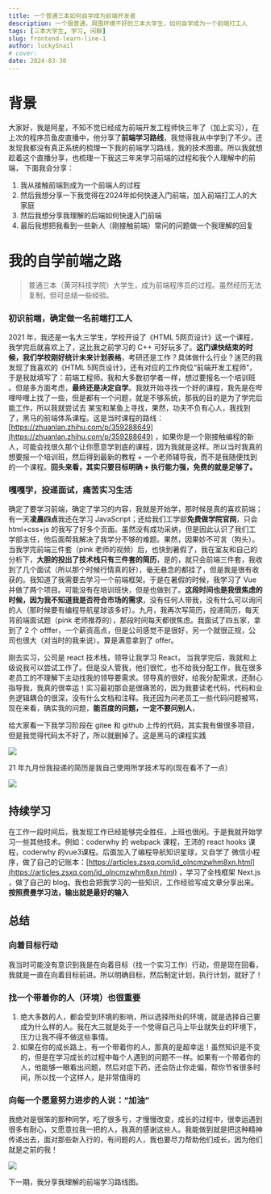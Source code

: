 ```yaml
---
title: 一个普通三本如何自学成为前端开发者
description: 一个很普通，周围环境不好的三本大学生，如何自学成为一个前端打工人
tags: [三本大学生, 学习, 闲聊]
slug: frontend-learn-line-1
author: luckySnail
# cover:
date: 2024-03-30
---
```


# 背景

大家好，我是阿星，不知不觉已经成为前端开发工程师快三年了（加上实习），在上次的程序员鱼皮直播中，他分享了**前端学习路线**，我觉得我从中学到了不少。还发现我都没有真正系统的梳理一下我的前端学习路线，我的技术图谱。所以我就想趁着这个直播分享，也梳理一下我这三年来学习前端的过程和我个人理解中的前端，
下面我会分享：

1. 我从接触前端到成为一个前端人的过程
2. 然后我想分享一下我觉得在2024年如何快速入门前端，加入前端打工人的大家庭
3. 然后我想分享我理解的后端如何快速入门前端
4. 最后我想把我看到一些新人（刚接触前端）常问的问题做一个我理解的回复

# 我的自学前端之路

> 普通三本（黄河科技学院）大学生，成为前端程序员的过程。虽然经历无法复制，但可总结一些经验。

### 初识前端，确定做一名前端打工人

2021 年，我还是一名大三学生，学校开设了《HTML 5网页设计》这一个课程，我学完后就喜欢上了，这比我之前学习的 C++ 可好玩多了。**这门课快结束的时候，我们学校刚好统计未来计划表格**，考研还是工作？具体做什么行业？迷茫的我发现了我喜欢的《HTML 5网页设计》，还有对应的工作岗位“前端开发工程师”，于是我就填写了：前端工程师。我和大多数初学者一样，想过要报名一个培训班 。但是多方面考虑，**最终还是决定自学**。我就开始寻找一个好的课程，我先是在哔哩哔哩上找了一些，但是都有一个问题，就是不够系统，那我的目的是为了学完后能工作，所以我就尝试去 某宝和某鱼上寻找，果然，功夫不负有心人，我找到了，黑马的前端体系课程。这是当时课程的路线：[https://zhuanlan.zhihu.com/p/359288649](https://zhuanlan.zhihu.com/p/359288649) ，如果你是一个刚接触编程的新人，可能会找很久那个让你愿意学到底的课程，因为我就是这样。所以当时我真的想要报一个培训班，然后得到最新的教程 + 一个老师辅导我，而不是我随便找到的一个课程。**回头来看，其实只要目标明确 + 执行能力强，免费的就是足够了。**

### 嘎嘎学，投递面试，痛苦实习生活

确定了要学习前端，确定了学习的内容，我就是开始学，那时候是真的喜欢前端；有一天**凌晨四点**我还在学习 JavaScript；还给我们工学部**免费做学院官网**，只会 html+css+js 的我写了好多个页面。虽然没有成功采纳，但是因此认识了我们工学部主任，他后面帮我解决了我学分不够的难题。果然，因果妙不可言（狗头）。
当我学完前端三件套（pink 老师的视频）后，也快到暑假了，我在室友和自己的分析下，**大胆的投出了技术栈只有三件套的简历**，是的，就只会前端三件套，我收到了几个面试（所以那个时候行情真的好），毫无悬念的都挂了，但是我是很有收获的。我知道了我需要去学习一个前端框架。于是在暑假的时候，我学习了 Vue 并做了两个项目。可能没有在培训班快，但是也做到了。**这段时间也是我很焦虑的时候，因为我不知道我是否符合市场的需求**，没有任何人带我，没有什么可以询问的人（那时候要有编程导航星球该多好）。九月，我再次写简历，投递简历，每天背前端面试题（pink 老师推荐的），那段时间每天都很焦虑。我面试了四五家，拿到了 2 个 offfer，一个薪资高点，但是公司感觉不是很好，另一个就很正规，公司也很大（对当时的我来说）。算是满意拿到了 offer。

刚去实习，公司是 react 技术栈，领导让我学习 React， 当我学完后，我就和上级说我可以尝试工作了。但是没人管我，他们很忙，也不给我分配工作，我在很多老员工的不理解下主动找我的领导要需求。领导真的很好，给我分配需求，还耐心指导我，我真的很幸运！实习最初那会是很痛苦的，因为我要读老代码，代码和业务逻辑耦合的很深，没有什么文档和注释。我还因为问老员工一些代码问题被骂，现在来看，确实我的问题，**能百度的问题，一定不要问别人**，

给大家看一下我学习阶段在 gitee 和 github 上传的代码，其实我有做很多项目，但是我觉得代码太不好了，所以就删掉了。这是黑马的课程实践

![](https://blog-1304565468.cos.ap-shanghai.myqcloud.com/work/40d00f40-7ff7-48ac-9d24-25ce075e81b3.png)

21 年九月份我投递的简历是我自己使用所学技术写的(现在看不了一点）

![](https://blog-1304565468.cos.ap-shanghai.myqcloud.com/work/ed552bea-147a-42ef-ab4c-1c0c61d3f195.png)

## 持续学习

在工作一段时间后，我发现工作已经能够完全胜任，上班也很闲。于是我就开始学习一些其他技术。例如：coderwhy 的 webpack 课程，王沛的 react hooks 课程，coderwhy 的vue3课程。后面加入了编程导航知识星球，又自学了 微信小程序，做了自己的记账本：[https://articles.zsxq.com/id_olncmzwhm8xn.html](https://articles.zsxq.com/id_olncmzwhm8xn.html) ，学习了全栈框架 Next.js ，做了自己的 blog。我也会把我学习的一些知识，工作经验写成文章分享出来。**按照费曼学习法，输出就是最好的输入**

## 总结

### 向着目标行动

我当时可能没有意识到我是在向着目标（找一个实习工作）行动，但是现在回看，我就是一直在向着目标前进。所以明确目标，然后制定计划，执行计划，就好了！

### 找一个带着你的人（环境）也很重要

1. 绝大多数的人，都会受到环境的影响，所以选择所处的环境，就是选择自己要成为什么样的人。我在大三就是处于一个觉得自己马上毕业就失业的环境下，压力让我不得不做这些事情。
2. 如果在你的成长路上，有一个带着你的人，那真的是超幸运！虽然知识是不变的，但是在学习成长的过程中每个人遇到的问题不一样。如果有一个带着你的人，他能够一眼看出问题，然后对症下药，还会防止你走偏，帮你节省很多时间，所以找一个这样人，是非常值得的

### 向每一个愿意努力进步的人说：“加油”

我绝对是很笨的那种同学，吃了很多亏，才慢慢改变，成长的过程中，很幸运遇到很多有耐心，又愿意拉我一把的人，我真的感谢这些人。我能做到就是把这种精神传递出去，面对那些新入行的，有问题的人，我也要尽力帮助他们成长，因为他们就是之前的我！

![](https://blog-1304565468.cos.ap-shanghai.myqcloud.com/work/68f07813-bb3b-4c07-9c82-d05d635acd15.png)

下一期，我分享我理解的前端学习路线图。
